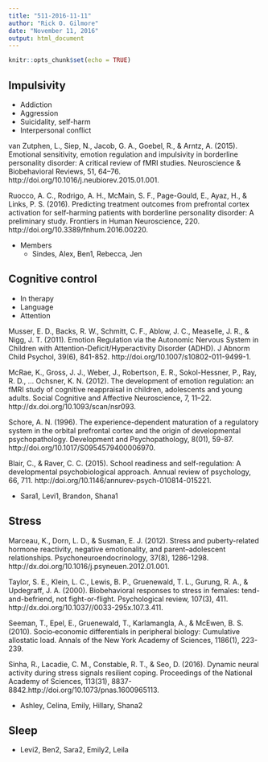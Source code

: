 ```yaml
---
title: "511-2016-11-11"
author: "Rick O. Gilmore"
date: "November 11, 2016"
output: html_document
---
```


```r
knitr::opts_chunk$set(echo = TRUE)
```

## Impulsivity

- Addiction
- Aggression
- Suicidality, self-harm
- Interpersonal conflict
    
van Zutphen, L., Siep, N., Jacob, G. A., Goebel, R., & Arntz, A. (2015). Emotional sensitivity, emotion regulation and impulsivity in borderline personality disorder: A critical review of fMRI studies. Neuroscience & Biobehavioral Reviews, 51, 64–76. http://doi.org/10.1016/j.neubiorev.2015.01.001.

Ruocco, A. C., Rodrigo, A. H., McMain, S. F., Page-Gould, E., Ayaz, H., & Links, P. S. (2016). Predicting treatment outcomes from prefrontal cortex activation for self-harming patients with borderline personality disorder: A preliminary study. Frontiers in Human Neuroscience, 220. http://doi.org/10.3389/fnhum.2016.00220.

- Members
    + Sindes, Alex, Ben1, Rebecca, Jen

## Cognitive control

- In therapy
- Language
- Attention

Musser, E. D., Backs, R. W., Schmitt, C. F., Ablow, J. C., Measelle, J. R., & Nigg, J. T. (2011). Emotion Regulation via the Autonomic Nervous System in Children with Attention-Deficit/Hyperactivity Disorder (ADHD). J Abnorm Child Psychol, 39(6), 841-852. http://doi.org/10.1007/s10802-011-9499-1.

McRae, K., Gross, J. J., Weber, J., Robertson, E. R., Sokol-Hessner, P., Ray, R. D., … Ochsner, K. N. (2012). The development of emotion regulation: an fMRI study of cognitive reappraisal in children, adolescents and young adults. Social Cognitive and Affective Neuroscience, 7, 11–22. http://dx.doi.org/10.1093/scan/nsr093.

Schore, A. N. (1996). The experience-dependent maturation of a regulatory system in the orbital prefrontal cortex and the origin of developmental psychopathology. Development and Psychopathology, 8(01), 59-87. http://doi.org/10.1017/S0954579400006970.

Blair, C., & Raver, C. C. (2015). School readiness and self-regulation: A developmental psychobiological approach. Annual review of psychology, 66, 711. http://doi.org/10.1146/annurev-psych-010814-015221.

- Sara1, Levi1, Brandon, Shana1

## Stress

Marceau, K., Dorn, L. D., & Susman, E. J. (2012). Stress and puberty-related hormone reactivity, negative emotionality, and parent–adolescent relationships. Psychoneuroendocrinology, 37(8), 1286-1298. http://dx.doi.org/10.1016/j.psyneuen.2012.01.001.

Taylor, S. E., Klein, L. C., Lewis, B. P., Gruenewald, T. L., Gurung, R. A., & Updegraff, J. A. (2000). Biobehavioral responses to stress in females: tend-and-befriend, not fight-or-flight. Psychological review, 107(3), 411. http://dx.doi.org/10.1037//0033-295x.107.3.411.

Seeman, T., Epel, E., Gruenewald, T., Karlamangla, A., & McEwen, B. S. (2010). Socio‐economic differentials in peripheral biology: Cumulative allostatic load. Annals of the New York Academy of Sciences, 1186(1), 223-239.

Sinha, R., Lacadie, C. M., Constable, R. T., & Seo, D. (2016). Dynamic neural activity during stress signals resilient coping. Proceedings of the National Academy of Sciences, 113(31), 8837-8842.http://doi.org/10.1073/pnas.1600965113.

- Ashley, Celina, Emily, Hillary, Shana2

## Sleep

- Levi2, Ben2, Sara2, Emily2, Leila
